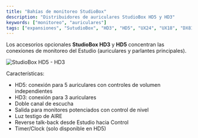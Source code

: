 ```yaml
---
title: "Bahías de monitoreo StudioBox"
description: "Distribuidores de auriculares StudioBox HD5 y HD3"
keywords: ["monitoreo", "auriculares"]
tags: ["expansiones", "SutudioBox", "HD3", "HD5", "UX24", "UX18", "DX816", "D612"]
---
```


Los accesorios opcionales **StudioBox HD3** y **HD5** concentran las conexiones de monitoreo del Estudio (auriculares y parlantes principales).

![StudioBox HD5 - HD3](/images/thumbnails/HD5-HD3.png)

Características:

- HD5: conexión para 5 auriculares con controles de volumen independientes
- HD3: conexión para 3 auriculares
- Doble canal de escucha
- Salida para monitores potenciados con control de nivel
- Luz testigo de AIRE
- Reverse talk-back desde Estudio hacia Control
- Timer/Clock (solo disponible en HD5)
